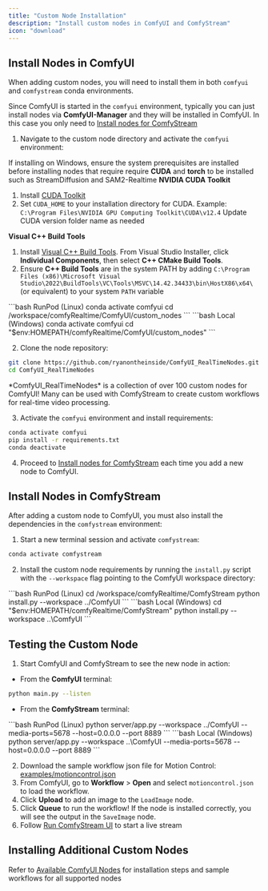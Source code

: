 ```yaml
---
title: "Custom Node Installation"
description: "Install custom nodes in ComfyUI and ComfyStream"
icon: "download"
---
```


## Install Nodes in ComfyUI
When adding custom nodes, you will need to install them in both `comfyui` and `comfystream` conda environments.

<Info>Since ComfyUI is started in the `comfyui` environment, typically you can just install nodes via  **ComfyUI-Manager** and they will be installed in ComfyUI. In this case you only need to [Install nodes for ComfyStream](#install-nodes-in-comfystream)</Info>

1. Navigate to the custom node directory and activate the `comfyui` environment:

<Note>If installing on Windows, ensure the system prerequisites are installed before installing nodes that require require **CUDA** and **torch** to be installed such as StreamDiffusion and SAM2-Realtime</Note>
<Expandable title="Install Prerequisites for Windows">
__NVIDIA CUDA Toolkit__
1. Install [CUDA Toolkit](https://developer.nvidia.com/cuda-downloads?target_os=Windows&target_arch=x86_64&target_version=11&target_type=exe_network)
2. Set `CUDA_HOME` to your installation directory for CUDA. Example: `C:\Program Files\NVIDIA GPU Computing Toolkit\CUDA\v12.4` <Note>Update CUDA version folder name as needed</Note>

__Visual C++ Build Tools__
1. Install [Visual C++ Build Tools](https://visualstudio.microsoft.com/visual-cpp-build-tools/). From Visual Studio Installer, click **Individual Components**, then select **C++ CMake Build Tools**.
2. Ensure **C++ Build Tools** are in the system PATH by adding `C:\Program Files (x86)\Microsoft Visual Studio\2022\BuildTools\VC\Tools\MSVC\14.42.34433\bin\HostX86\x64\` (or equivalent) to your system `PATH` variable
</Expandable>


<CodeGroup>
    ```bash RunPod (Linux)
    conda activate comfyui
    cd /workspace/comfyRealtime/ComfyUI/custom_nodes
    ```
    ```bash Local (Windows)
    conda activate comfyui
    cd "$env:HOMEPATH/comfyRealtime/ComfyUI/custom_nodes"
    ```
</CodeGroup>


2. Clone the node repository:
```bash
git clone https://github.com/ryanontheinside/ComfyUI_RealTimeNodes.git
cd ComfyUI_RealTimeNodes
```
<Info>
*ComfyUI_RealTimeNodes* is a collection of over 100 custom nodes for ComfyUI! Many can be used with ComfyStream to create custom workflows for real-time video processing.
</Info>

3. Activate the `comfyui` environment and install requirements:

```bash
conda activate comfyui
pip install -r requirements.txt
conda deactivate
```

4. Proceed to [Install nodes for ComfyStream](#install-nodes-in-comfystream) each time you add a new node to ComfyUI.

## Install Nodes in ComfyStream
After adding a custom node to ComfyUI, you must also install the dependencies in the `comfystream` environment:

1. Start a new terminal session and activate `comfystream`:

```bash
conda activate comfystream
```

2. Install the custom node requirements by running the `install.py` script with the `--workspace` flag pointing to the ComfyUI workspace directory:
<CodeGroup>
    ```bash RunPod (Linux)
    cd /workspace/comfyRealtime/ComfyStream
    python install.py --workspace ../ComfyUI
    ```
    ```bash Local (Windows)
    cd "$env:HOMEPATH/comfyRealtime/ComfyStream"
    python install.py --workspace ..\ComfyUI
    ```
</CodeGroup>

## Testing the Custom Node
1. Start ComfyUI and ComfyStream to see the new node in action:
- From the **ComfyUI** terminal:
```bash
python main.py --listen
```
- From the **ComfyStream** terminal:
<CodeGroup>
    ```bash RunPod (Linux)
    python server/app.py --workspace ../ComfyUI --media-ports=5678 --host=0.0.0.0 --port 8889
    ```
    ```bash Local (Windows)
    python server/app.py --workspace ..\ComfyUI --media-ports=5678 --host=0.0.0.0 --port 8889
    ```
</CodeGroup>

2. Download the sample workflow json file for Motion Control: [examples/motioncontrol.json](https://raw.githubusercontent.com/ryanontheinside/ComfyUI_RealTimeNodes/main/examples/motioncontrol.json)
3. From ComfyUI, go to **Workflow** > **Open** and select `motioncontrol.json` to load the workflow.
4. Click **Upload** to add an image to the `LoadImage` node.
5. Click **Queue** to run the workflow! If the node is installed correctly, you will see the output in the `SaveImage` node.
5. Follow [Run ComfyStream UI](./local-testing-comfystream-ui) to start a live stream

## Installing Additional Custom Nodes

Refer to [Available ComfyUI Nodes](../../technical/reference/available-nodes) for installation steps and sample workflows for all supported nodes
